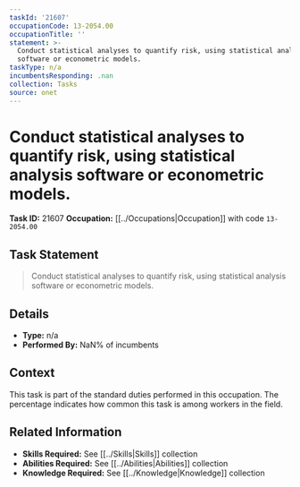 ```yaml
---
taskId: '21607'
occupationCode: 13-2054.00
occupationTitle: ''
statement: >-
  Conduct statistical analyses to quantify risk, using statistical analysis
  software or econometric models.
taskType: n/a
incumbentsResponding: .nan
collection: Tasks
source: onet
---
```

# Conduct statistical analyses to quantify risk, using statistical analysis software or econometric models.

**Task ID:** 21607
**Occupation:** [[../Occupations|Occupation]] with code `13-2054.00`

## Task Statement

> Conduct statistical analyses to quantify risk, using statistical analysis software or econometric models.

## Details

- **Type:** n/a
- **Performed By:** NaN% of incumbents

## Context

This task is part of the standard duties performed in this occupation. The percentage indicates how common this task is among workers in the field.

## Related Information

- **Skills Required:** See [[../Skills|Skills]] collection
- **Abilities Required:** See [[../Abilities|Abilities]] collection
- **Knowledge Required:** See [[../Knowledge|Knowledge]] collection
